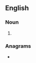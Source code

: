==English==

===Noun===
{{en-noun}}

# {{init of|en|{{w|spurious-free dynamic range}}}}

===Anagrams===
* {{anagrams|en|a=dfrs|DRFs|RDFs|RFDS|RFDs}}